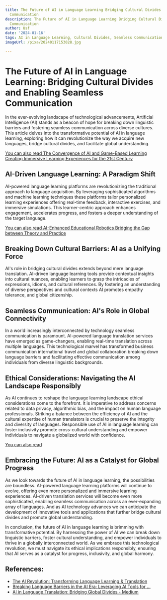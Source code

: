 ```yaml
---
title: The Future of AI in Language Learning Bridging Cultural Divides and Seamless
  Communication
description: The Future of AI in Language Learning Bridging Cultural Divides and Seamless
  Communication
author: Usf
date: '2024-01-16'
tags: AI in Language Learning, Cultural Divides, Seamless Communication
imageUrl: /pixa/20240117153028.jpg

---
```

# The Future of AI in Language  Learning:  Bridging  Cultural  Divides and Enabling Seamless Communication

In the ever-evolving  landscape of technological advancements, Artificial Intelligence (AI) stands as a beacon of hope for breaking down linguistic barriers and fostering  seamless communication across diverse cultures. This article delves into the transformative potential of AI in language learning, exploring how it can revolutionize the way we acquire  new languages, bridge cultural divides, and facilitate global understanding.

[You can also read The Convergence of AI and Game-Based Learning Creating Immersive Learning  Experiences for the 21st Century](The%20Convergence%20of%20AI%20and%20Game-Based%20Learning%20Creating%20Immersive%20Learning%20Experiences%20for%20the%2021st%20Century)


## AI-Driven Language Learning: A Paradigm Shift
AI-powered  language  learning platforms  are  revolutionizing the traditional approach to language acquisition. By leveraging sophisticated  algorithms and  machine learning techniques these platforms tailor personalized learning experiences offering real-time feedback, interactive exercises, and immersive simulations. This learner-centric approach enhances engagement, accelerates  progress,  and fosters a deeper understanding of the target language.

[You can also read AI-Enhanced  Educational Robotics Bridging the  Gap between  Theory  and Practice](AI-Enhanced%20Educational%20Robotics%20Bridging%20the%20Gap%20between%20Theory%20and%20Practice)


## Breaking  Down Cultural Barriers: AI as a Unifying Force
AI's role in bridging cultural divides extends beyond mere language translation. AI-driven language learning tools provide contextual insights into cultural nuances, enabling learners to  grasp the intricacies of expressions,  idioms, and cultural references. By fostering an understanding of diverse perspectives and cultural contexts AI  promotes empathy tolerance, and global citizenship.

## Seamless Communication: AI's Role in Global Connectivity
In a world  increasingly interconnected  by technology seamless communication is paramount. AI-powered  language translation services have emerged as game-changers, enabling real-time translation across multiple languages. This technological marvel has transformed  business communication international travel and global collaboration breaking down language barriers and facilitating effective communication among individuals from diverse  linguistic backgrounds.

## Ethical  Considerations: Navigating the AI Landscape  Responsibly
As AI continues to reshape the language learning landscape ethical considerations  come to the  forefront. It is imperative to address concerns related to data privacy, algorithmic bias, and the  impact  on human language professionals. Striking a balance between the efficiency of AI and the cultural expertise  of human translators is crucial to preserve the integrity and diversity of languages. Responsible use of AI in  language learning can  foster inclusivity promote  cross-cultural understanding and  empower individuals to  navigate a globalized world with confidence.

[You  can also read ]()


## Embracing the Future: AI as a Catalyst for Global Progress
As we look  towards the future of AI in language learning, the possibilities are boundless. AI-powered language learning platforms will continue to evolve, offering even more personalized and immersive learning experiences. AI-driven translation services will become even more sophisticated,  enabling seamless communication across an ever-expanding array of languages. And as AI technology advances we can anticipate the development of innovative tools and applications that further bridge cultural divides and promote global understanding.

In conclusion, the future of AI in  language learning is brimming with transformative potential. By harnessing  the power  of AI we can break down linguistic barriers, foster cultural understanding, and empower individuals to thrive in a globally  interconnected world. As we embrace this technological revolution, we must navigate  its ethical implications responsibly, ensuring that AI serves as a catalyst for progress,  inclusivity, and global harmony.

## References:
- [The AI Revolution: Transforming Language Learning & Translation](https://teachflow.ai/the-ai-revolution-transforming-language-learning-translation/)
- [Breaking Language Barriers in the AI Era: Leveraging AI Tools for ...](https://www.linkedin.com/pulse/breaking-language-barriers-ai-era-leveraging-tools-business-a-rad)
- [AI in Language Translation: Bridging Global Divides - Medium](https://medium.com/aimonks/ai-in-language-translation-bridging-global-divides-69409856e136)

